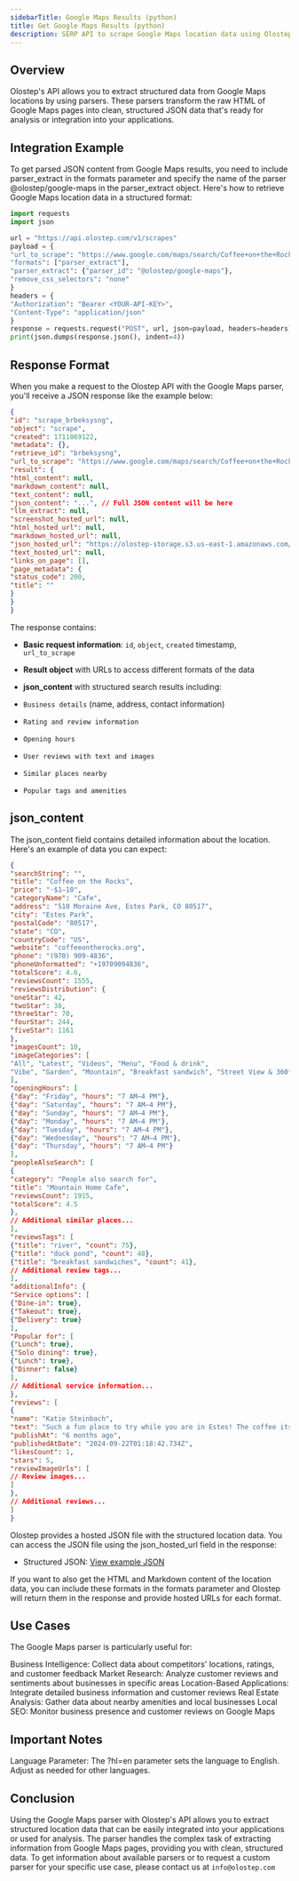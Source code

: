 ```yaml
---
sidebarTitle: Google Maps Results (python)
title: Get Google Maps Results (python)
description: SERP API to scrape Google Maps location data using Olostep and a Python code snippet.
---
```


## Overview

Olostep's API allows you to extract structured data from Google Maps locations by using parsers. These parsers transform the raw HTML of Google Maps pages into clean, structured JSON data that's ready for analysis or integration into your applications.

## Integration Example

To get parsed JSON content from Google Maps results, you need to include parser_extract in the formats parameter and specify the name of the parser @olostep/google-maps in the parser_extract object.
Here's how to retrieve Google Maps location data in a structured format:

```python
import requests
import json

url = "https://api.olostep.com/v1/scrapes"
payload = {
"url_to_scrape": "https://www.google.com/maps/search/Coffee+on+the+Rocks/@40.3699261,-105.5321621,17z?hl=en",
"formats": ["parser_extract"],
"parser_extract": {"parser_id": "@olostep/google-maps"},
"remove_css_selectors": "none"
}
headers = {
"Authorization": "Bearer <YOUR-API-KEY>",
"Content-Type": "application/json"
}
response = requests.request("POST", url, json=payload, headers=headers)
print(json.dumps(response.json(), indent=4))
```

## Response Format
When you make a request to the Olostep API with the Google Maps parser, you'll receive a JSON response like the example below:

```json
{
"id": "scrape_brbeksysng",
"object": "scrape",
"created": 1711069122,
"metadata": {},
"retrieve_id": "brbeksysng",
"url_to_scrape": "https://www.google.com/maps/search/Coffee+on+the+Rocks/@40.3699261,-105.5321621,17z?hl=en",
"result": {
"html_content": null,
"markdown_content": null,
"text_content": null,
"json_content": "...", // Full JSON content will be here
"llm_extract": null,
"screenshot_hosted_url": null,
"html_hosted_url": null,
"markdown_hosted_url": null,
"json_hosted_url": "https://olostep-storage.s3.us-east-1.amazonaws.com/json_brbeksysng.json",
"text_hosted_url": null,
"links_on_page": [],
"page_metadata": {
"status_code": 200,
"title": ""
}
}
}
```

The response contains:

- **Basic request information**: `id`, `object`, `created` timestamp, `url_to_scrape`
- **Result object** with URLs to access different formats of the data
- **json_content** with structured search results including:

- `Business details` (name, address, contact information)
- `Rating and review information`
- `Opening hours`
- `User reviews with text and images`
- `Similar places nearby`
- `Popular tags and amenities`

## json_content

The json_content field contains detailed information about the location. Here's an example of data you can expect:

```json
{
"searchString": "",
"title": "Coffee on the Rocks",
"price": "·$1–10",
"categoryName": "Cafe",
"address": "510 Moraine Ave, Estes Park, CO 80517",
"city": "Estes Park",
"postalCode": "80517",
"state": "CO",
"countryCode": "US",
"website": "coffeeontherocks.org",
"phone": "(970) 909-4836",
"phoneUnformatted": "+19709094836",
"totalScore": 4.6,
"reviewsCount": 1555,
"reviewsDistribution": {
"oneStar": 42,
"twoStar": 38,
"threeStar": 70,
"fourStar": 244,
"fiveStar": 1161
},
"imagesCount": 10,
"imageCategories": [
"All", "Latest", "Videos", "Menu", "Food & drink",
"Vibe", "Garden", "Mountain", "Breakfast sandwich", "Street View & 360°"
],
"openingHours": [
{"day": "Friday", "hours": "7 AM–4 PM"},
{"day": "Saturday", "hours": "7 AM–4 PM"},
{"day": "Sunday", "hours": "7 AM–4 PM"},
{"day": "Monday", "hours": "7 AM–4 PM"},
{"day": "Tuesday", "hours": "7 AM–4 PM"},
{"day": "Wednesday", "hours": "7 AM–4 PM"},
{"day": "Thursday", "hours": "7 AM–4 PM"}
],
"peopleAlsoSearch": [
{
"category": "People also search for",
"title": "Mountain Home Cafe",
"reviewsCount": 1915,
"totalScore": 4.5
},
// Additional similar places...
],
"reviewsTags": [
{"title": "river", "count": 75},
{"title": "duck pond", "count": 48},
{"title": "breakfast sandwiches", "count": 41},
// Additional review tags...
],
"additionalInfo": {
"Service options": [
{"Dine-in": true},
{"Takeout": true},
{"Delivery": true}
],
"Popular for": [
{"Lunch": true},
{"Solo dining": true},
{"Lunch": true},
{"Dinner": false}
],
// Additional service information...
},
"reviews": [
{
"name": "Katie Steinbach",
"text": "Such a fun place to try while you are in Estes! The coffee itself wasn't my favorite but the atmosphere and service made up for it. The staff was very friendly and we got our food and drinks within minutes of walking through the door. ...",
"publishAt": "6 months ago",
"publishedAtDate": "2024-09-22T01:18:42.734Z",
"likesCount": 1,
"stars": 5,
"reviewImageUrls": [
// Review images...
]
},
// Additional reviews...
]
}
```

Olostep provides a hosted JSON file with the structured location data. You can access the JSON file using the json_hosted_url field in the response:

- Structured JSON: [View example JSON](https://olostep-storage.s3.us-east-1.amazonaws.com/json_brbeksysng.json)

If you want to also get the HTML and Markdown content of the location data, you can include these formats in the formats parameter and Olostep will return them in the response and provide hosted URLs for each format.

## Use Cases
The Google Maps parser is particularly useful for:

Business Intelligence: Collect data about competitors' locations, ratings, and customer feedback
Market Research: Analyze customer reviews and sentiments about businesses in specific areas
Location-Based Applications: Integrate detailed business information and customer reviews
Real Estate Analysis: Gather data about nearby amenities and local businesses
Local SEO: Monitor business presence and customer reviews on Google Maps

## Important Notes

Language Parameter: The ?hl=en parameter sets the language to English. Adjust as needed for other languages.

## Conclusion
Using the Google Maps parser with Olostep's API allows you to extract structured location data that can be easily integrated into your applications or used for analysis. The parser handles the complex task of extracting information from Google Maps pages, providing you with clean, structured data.
To get information about available parsers or to request a custom parser for your specific use case, please contact us at `info@olostep.com`